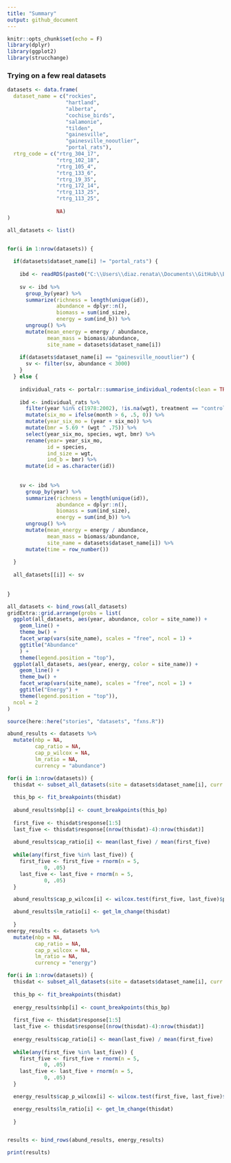 ```yaml
---
title: "Summary"
output: github_document
---
```

```r
knitr::opts_chunk$set(echo = F)
library(dplyr)
library(ggplot2)
library(strucchange)
```

### Trying on a few real datasets

```r

datasets <- data.frame(
  dataset_name = c("rockies",
                   "hartland",
                   "alberta",
                   "cochise_birds",
                   "salamonie",
                   "tilden",
                   "gainesville",
                   "gainesville_nooutlier",
                   "portal_rats"),
  rtrg_code = c("rtrg_304_17",
                "rtrg_102_18",
                "rtrg_105_4",
                "rtrg_133_6",
                "rtrg_19_35",
                "rtrg_172_14",
                "rtrg_113_25",
                "rtrg_113_25",
                
                NA)
)

all_datasets <- list()


for(i in 1:nrow(datasets)) {
  
  if(datasets$dataset_name[i] != "portal_rats") {
    
    ibd <- readRDS(paste0("C:\\Users\\diaz.renata\\Documents\\GitHub\\BBSsize\\analysis\\isd_data\\ibd_isd_bbs_", datasets$rtrg_code[i], ".Rds"))
    
    sv <- ibd %>%
      group_by(year) %>%
      summarize(richness = length(unique(id)),
                abundance = dplyr::n(),
                biomass = sum(ind_size),
                energy = sum(ind_b)) %>%
      ungroup() %>%
      mutate(mean_energy = energy / abundance,
             mean_mass = biomass/abundance,
             site_name = datasets$dataset_name[i])
    
    if(datasets$dataset_name[i] == "gainesville_nooutlier") {
      sv <- filter(sv, abundance < 3000)
    } 
  } else {
    
    individual_rats <- portalr::summarise_individual_rodents(clean = TRUE, type = "Granivores", time = "date", length = "Longterm")
    
    ibd <- individual_rats %>%
      filter(year %in% c(1978:2002), !is.na(wgt), treatment == "control") %>%
      mutate(six_mo = ifelse(month > 6, .5, 0)) %>%
      mutate(year_six_mo = (year + six_mo)) %>%
      mutate(bmr = 5.69 * (wgt ^ .75)) %>%
      select(year_six_mo, species, wgt, bmr) %>%
      rename(year= year_six_mo,
             id = species,
             ind_size = wgt,
             ind_b = bmr) %>%
      mutate(id = as.character(id))
    
    
    sv <- ibd %>%
      group_by(year) %>%
      summarize(richness = length(unique(id)),
                abundance = dplyr::n(),
                biomass = sum(ind_size),
                energy = sum(ind_b)) %>%
      ungroup() %>%
      mutate(mean_energy = energy / abundance,
             mean_mass = biomass/abundance,
             site_name = datasets$dataset_name[i]) %>%
      mutate(time = row_number())
    
  }
  
  all_datasets[[i]] <- sv
  
  
}

all_datasets <- bind_rows(all_datasets)
gridExtra::grid.arrange(grobs = list(
  ggplot(all_datasets, aes(year, abundance, color = site_name)) +
    geom_line() +
    theme_bw() +
    facet_wrap(vars(site_name), scales = "free", ncol = 1) + 
    ggtitle("Abundance"
    ) +
    theme(legend.position = "top"),
  ggplot(all_datasets, aes(year, energy, color = site_name)) + 
    geom_line() +
    theme_bw() +
    facet_wrap(vars(site_name), scales = "free", ncol = 1) +
    ggtitle("Energy") +
    theme(legend.position = "top")),
  ncol = 2
)

```

```r
source(here::here("stories", "datasets", "fxns.R"))

```

```r

abund_results <- datasets %>%
  mutate(nbp = NA,
         cap_ratio = NA,
         cap_p_wilcox = NA,
         lm_ratio = NA,
         currency = "abundance")

for(i in 1:nrow(datasets)) {
  thisdat <- subset_all_datasets(site = datasets$dataset_name[i], curr = "abundance", all_datasets = all_datasets)
  
  this_bp <- fit_breakpoints(thisdat)
  
  abund_results$nbp[i] <- count_breakpoints(this_bp)
  
  first_five <- thisdat$response[1:5]
  last_five <- thisdat$response[(nrow(thisdat)-4):nrow(thisdat)]
  
  abund_results$cap_ratio[i] <- mean(last_five) / mean(first_five)
  
  while(any(first_five %in% last_five)) {
    first_five <- first_five + rnorm(n = 5,
            0, .05)
    last_five <- last_five + rnorm(n = 5,
            0, .05)
  }

  abund_results$cap_p_wilcox[i] <- wilcox.test(first_five, last_five)$p.value

  abund_results$lm_ratio[i] <- get_lm_change(thisdat)
  
  }
energy_results <- datasets %>%
  mutate(nbp = NA,
         cap_ratio = NA,
         cap_p_wilcox = NA,
         lm_ratio = NA,
         currency = "energy")

for(i in 1:nrow(datasets)) {
  thisdat <- subset_all_datasets(site = datasets$dataset_name[i], curr = "energy", all_datasets = all_datasets)
  
  this_bp <- fit_breakpoints(thisdat)
  
  energy_results$nbp[i] <- count_breakpoints(this_bp)
  
  first_five <- thisdat$response[1:5]
  last_five <- thisdat$response[(nrow(thisdat)-4):nrow(thisdat)]
  
  energy_results$cap_ratio[i] <- mean(last_five) / mean(first_five)
  
  while(any(first_five %in% last_five)) {
    first_five <- first_five + rnorm(n = 5,
            0, .05)
    last_five <- last_five + rnorm(n = 5,
            0, .05)
  }

  energy_results$cap_p_wilcox[i] <- wilcox.test(first_five, last_five)$p.value

  energy_results$lm_ratio[i] <- get_lm_change(thisdat)
  
  }


results <- bind_rows(abund_results, energy_results)

print(results)
```


